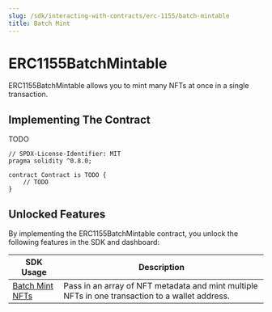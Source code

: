 ```yaml
---
slug: /sdk/interacting-with-contracts/erc-1155/batch-mintable
title: Batch Mint
---
```



# ERC1155BatchMintable

ERC1155BatchMintable allows you to mint many NFTs at once in a single transaction.

## Implementing The Contract

TODO

```solidity
// SPDX-License-Identifier: MIT
pragma solidity ^0.8.0;

contract Contract is TODO {
    // TODO
}
```

## Unlocked Features

By implementing the ERC1155BatchMintable contract, you unlock the following features in the SDK and dashboard:

| SDK Usage                                                                                           | Description                                                                                     |
| --------------------------------------------------------------------------------------------------- | ----------------------------------------------------------------------------------------------- |
| [Batch Mint NFTs](/sdk/interacting-with-contracts/erc721/erc721batchmintable#mint-many-unique-nfts) | Pass in an array of NFT metadata and mint multiple NFTs in one transaction to a wallet address. |
